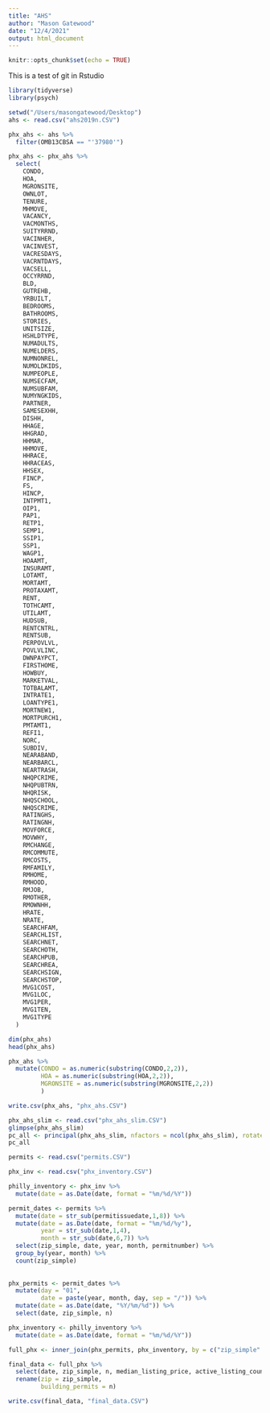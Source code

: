 ```yaml
---
title: "AHS"
author: "Mason Gatewood"
date: "12/4/2021"
output: html_document
---
```


```r
knitr::opts_chunk$set(echo = TRUE)
```

This is a test of git in Rstudio

```r
library(tidyverse)
library(psych)
```

```r
setwd("/Users/masongatewood/Desktop")
ahs <- read.csv("ahs2019n.CSV")
```

```r
phx_ahs <- ahs %>%
  filter(OMB13CBSA == "'37980'")

phx_ahs <- phx_ahs %>% 
  select(
    CONDO,
    HOA,
    MGRONSITE,
    OWNLOT,
    TENURE,
    MHMOVE,
    VACANCY,
    VACMONTHS,
    SUITYRRND,
    VACINHER,
    VACINVEST,
    VACRESDAYS,
    VACRNTDAYS,
    VACSELL,
    OCCYRRND,
    BLD,
    GUTREHB,
    YRBUILT,
    BEDROOMS,
    BATHROOMS,
    STORIES,
    UNITSIZE,
    HSHLDTYPE,
    NUMADULTS,
    NUMELDERS,
    NUMNONREL,
    NUMOLDKIDS,
    NUMPEOPLE,
    NUMSECFAM,
    NUMSUBFAM,
    NUMYNGKIDS,
    PARTNER,
    SAMESEXHH,
    DISHH,
    HHAGE,
    HHGRAD,
    HHMAR,
    HHMOVE,
    HHRACE,
    HHRACEAS,
    HHSEX,
    FINCP,
    FS,
    HINCP,
    INTPMT1,
    OIP1,
    PAP1,
    RETP1,
    SEMP1,
    SSIP1,
    SSP1,
    WAGP1,
    HOAAMT,
    INSURAMT,
    LOTAMT,
    MORTAMT,
    PROTAXAMT,
    RENT,
    TOTHCAMT,
    UTILAMT,
    HUDSUB,
    RENTCNTRL,
    RENTSUB,
    PERPOVLVL,
    POVLVLINC,
    DWNPAYPCT,
    FIRSTHOME,
    HOWBUY,
    MARKETVAL,
    TOTBALAMT,
    INTRATE1,
    LOANTYPE1,
    MORTNEW1,
    MORTPURCH1,
    PMTAMT1,
    REFI1,
    NORC,
    SUBDIV,
    NEARABAND,
    NEARBARCL,
    NEARTRASH,
    NHQPCRIME,
    NHQPUBTRN,
    NHQRISK,
    NHQSCHOOL,
    NHQSCRIME,
    RATINGHS,
    RATINGNH,
    MOVFORCE,
    MOVWHY,
    RMCHANGE,
    RMCOMMUTE,
    RMCOSTS,
    RMFAMILY,
    RMHOME,
    RMHOOD,
    RMJOB,
    RMOTHER,
    RMOWNHH,
    HRATE,
    NRATE,
    SEARCHFAM,
    SEARCHLIST,
    SEARCHNET,
    SEARCHOTH,
    SEARCHPUB,
    SEARCHREA,
    SEARCHSIGN,
    SEARCHSTOP,
    MVG1COST,
    MVG1LOC,
    MVG1PER,
    MVG1TEN,
    MVG1TYPE
  )

dim(phx_ahs)
head(phx_ahs)

phx_ahs %>% 
  mutate(CONDO = as.numeric(substring(CONDO,2,2)),
         HOA = as.numeric(substring(HOA,2,2)),
         MGRONSITE = as.numeric(substring(MGRONSITE,2,2))
         )

write.csv(phx_ahs, "phx_ahs.CSV")
```

```r
phx_ahs_slim <- read.csv("phx_ahs_slim.CSV")
glimpse(phx_ahs_slim)
pc_all <- principal(phx_ahs_slim, nfactors = ncol(phx_ahs_slim), rotate = "none")
pc_all
```


```r
permits <- read.csv("permits.CSV")

phx_inv <- read.csv("phx_inventory.CSV")

philly_inventory <- phx_inv %>% 
  mutate(date = as.Date(date, format = "%m/%d/%Y"))

permit_dates <- permits %>%
  mutate(date = str_sub(permitissuedate,1,8)) %>%
  mutate(date = as.Date(date, format = "%m/%d/%y"),
         year = str_sub(date,1,4),
         month = str_sub(date,6,7)) %>% 
  select(zip_simple, date, year, month, permitnumber) %>% 
  group_by(year, month) %>% 
  count(zip_simple)
  
  
phx_permits <- permit_dates %>% 
  mutate(day = "01",
         date = paste(year, month, day, sep = "/")) %>% 
  mutate(date = as.Date(date, "%Y/%m/%d")) %>% 
  select(date, zip_simple, n)

phx_inventory <- philly_inventory %>% 
  mutate(date = as.Date(date, format = "%m/%d/%Y"))

full_phx <- inner_join(phx_permits, phx_inventory, by = c("zip_simple" = "postal_code", "date" = "date"))

final_data <- full_phx %>% 
  select(date, zip_simple, n, median_listing_price, active_listing_count, median_days_on_market, new_listing_count, median_listing_price_per_square_foot, median_square_feet, average_listing_price, total_listing_count) %>% 
  rename(zip = zip_simple,
         building_permits = n)

write.csv(final_data, "final_data.CSV")
```


